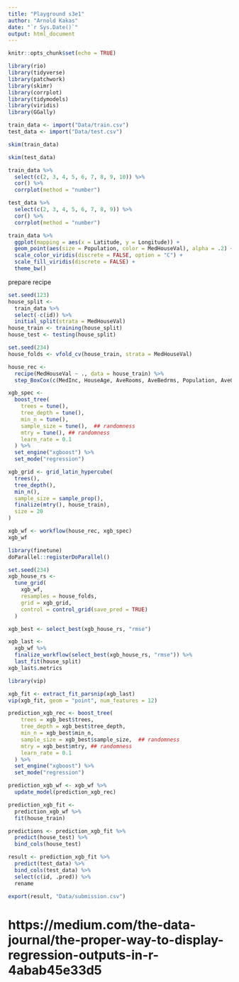 ```yaml
---
title: "Playground s3e1"
author: "Arnold Kakas"
date: "`r Sys.Date()`"
output: html_document
---
```


```r
knitr::opts_chunk$set(echo = TRUE)
```

```r
library(rio)
library(tidyverse)
library(patchwork)
library(skimr)
library(corrplot)
library(tidymodels)
library(viridis)
library(GGally)
```

```r
train_data <- import("Data/train.csv")
test_data <- import("Data/test.csv")
```

```r
skim(train_data)
```
```r
skim(test_data)
```

```r
train_data %>%
  select(c(2, 3, 4, 5, 6, 7, 8, 9, 10)) %>%
  cor() %>%
  corrplot(method = "number")
```

```r
test_data %>%
  select(c(2, 3, 4, 5, 6, 7, 8, 9)) %>%
  cor() %>%
  corrplot(method = "number")
```
```r
train_data %>%
  ggplot(mapping = aes(x = Latitude, y = Longitude)) +
  geom_point(aes(size = Population, color = MedHouseVal), alpha = .2) +
  scale_color_viridis(discrete = FALSE, option = "C") +
  scale_fill_viridis(discrete = FALSE) +
  theme_bw()
```

prepare recipe

```r
set.seed(123)
house_split <-
  train_data %>%
  select(-c(id)) %>%
  initial_split(strata = MedHouseVal)
house_train <- training(house_split)
house_test <- testing(house_split)

set.seed(234)
house_folds <- vfold_cv(house_train, strata = MedHouseVal)

house_rec <-
  recipe(MedHouseVal ~ ., data = house_train) %>%
  step_BoxCox(c(MedInc, HouseAge, AveRooms, AveBedrms, Population, AveOccup))

xgb_spec <-
  boost_tree(
    trees = tune(),
    tree_depth = tune(), 
    min_n = tune(),
    sample_size = tune(),  ## randomness
    mtry = tune(), ## randomness
    learn_rate = 0.1
  ) %>%
  set_engine("xgboost") %>%
  set_mode("regression")

xgb_grid <- grid_latin_hypercube(
  trees(),
  tree_depth(),
  min_n(),
  sample_size = sample_prop(),
  finalize(mtry(), house_train),
  size = 20
)

xgb_wf <- workflow(house_rec, xgb_spec)
xgb_wf
```

```r
library(finetune)
doParallel::registerDoParallel()

set.seed(234)
xgb_house_rs <-
  tune_grid(
    xgb_wf,
    resamples = house_folds,
    grid = xgb_grid,
    control = control_grid(save_pred = TRUE)
  )

xgb_best <- select_best(xgb_house_rs, "rmse")

```

```r
xgb_last <-
  xgb_wf %>%
  finalize_workflow(select_best(xgb_house_rs, "rmse")) %>%
  last_fit(house_split)
xgb_last$.metrics
```

```r
library(vip)

xgb_fit <- extract_fit_parsnip(xgb_last)
vip(xgb_fit, geom = "point", num_features = 12)
```
```r
prediction_xgb_rec <- boost_tree(
    trees = xgb_best$trees,
    tree_depth = xgb_best$tree_depth, 
    min_n = xgb_best$min_n,
    sample_size = xgb_best$sample_size,  ## randomness
    mtry = xgb_best$mtry, ## randomness
    learn_rate = 0.1
  ) %>%
  set_engine("xgboost") %>%
  set_mode("regression")

prediction_xgb_wf <- xgb_wf %>%
  update_model(prediction_xgb_rec)

prediction_xgb_fit <- 
  prediction_xgb_wf %>% 
  fit(house_train)

predictions <- prediction_xgb_fit %>% 
  predict(house_test) %>% 
  bind_cols(house_test)
```

```r
result <- prediction_xgb_fit %>% 
  predict(test_data) %>% 
  bind_cols(test_data) %>% 
  select(c(id, .pred)) %>% 
  rename

export(result, "Data/submission.csv")
```


# https://medium.com/the-data-journal/the-proper-way-to-display-regression-outputs-in-r-4abab45e33d5
